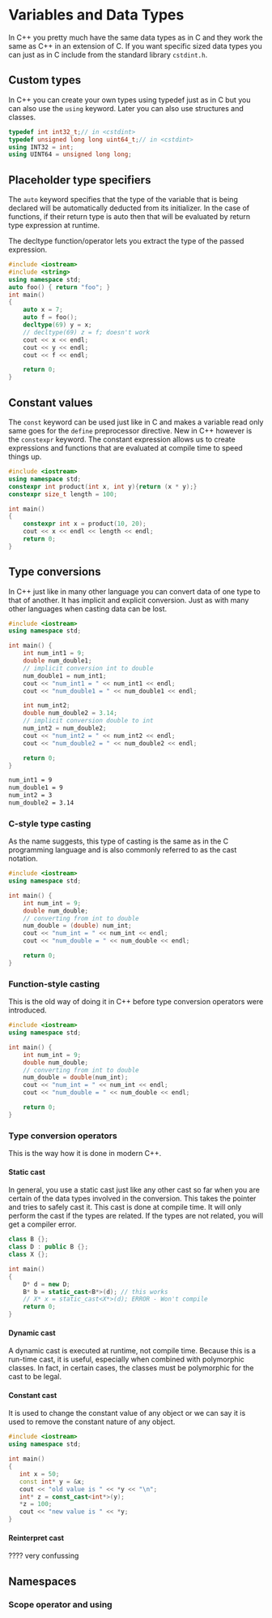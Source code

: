 # Variables and Data Types

In C++ you pretty much have the same data types as in C and they work the same as C++ in an extension of C. If you want specific sized data types you can just as in C include from the standard library `cstdint.h`.

## Custom types

In C++ you can create your own types using typedef just as in C but you can also use the `using` keyword. Later you can also use structures and classes.

```cpp
typedef int int32_t;// in <cstdint>
typedef unsigned long long uint64_t;// in <cstdint>
using INT32 = int;
using UINT64 = unsigned long long;
```

## Placeholder type specifiers

The `auto` keyword specifies that the type of the variable that is being declared will be automatically deducted from its initializer. In the case of functions, if their return type is auto then that will be evaluated by return type expression at runtime.

The decltype function/operator lets you extract the type of the passed expression.

```cpp
#include <iostream>
#include <string>
using namespace std;
auto foo() { return "foo"; }
int main()
{
    auto x = 7;
    auto f = foo();
    decltype(69) y = x;
    // decltype(69) z = f; doesn't work
    cout << x << endl;
    cout << y << endl;
    cout << f << endl;

    return 0;
}
```

## Constant values

The `const` keyword can be used just like in C and makes a variable read only same goes for the `define` preprocessor directive. New in C++ however is the `constexpr` keyword. The constant expression allows us to create expressions and functions that are evaluated at compile time to speed things up.

```cpp
#include <iostream>
using namespace std;
constexpr int product(int x, int y){return (x * y);}
constexpr size_t length = 100;

int main()
{
    constexpr int x = product(10, 20);
    cout << x << endl << length << endl;
    return 0;
}
```

## Type conversions

In C++ just like in many other language you can convert data of one type to that of another. It has implicit and explicit conversion. Just as with many other languages when casting data can be lost.

```cpp
#include <iostream>
using namespace std;

int main() {
    int num_int1 = 9;
    double num_double1;
    // implicit conversion int to double
    num_double1 = num_int1;
    cout << "num_int1 = " << num_int1 << endl;
    cout << "num_double1 = " << num_double1 << endl;

    int num_int2;
    double num_double2 = 3.14;
    // implicit conversion double to int
    num_int2 = num_double2;
    cout << "num_int2 = " << num_int2 << endl;
    cout << "num_double2 = " << num_double2 << endl;

    return 0;
}
```

```bash title="Output"
num_int1 = 9
num_double1 = 9
num_int2 = 3
num_double2 = 3.14
```

### C-style type casting

As the name suggests, this type of casting is the same as in the C programming language and is also commonly referred to as the cast notation.

```cpp
#include <iostream>
using namespace std;

int main() {
    int num_int = 9;
    double num_double;
    // converting from int to double
    num_double = (double) num_int;
    cout << "num_int = " << num_int << endl;
    cout << "num_double = " << num_double << endl;

    return 0;
}
```

### Function-style casting

This is the old way of doing it in C++ before type conversion operators were introduced.

```cpp
#include <iostream>
using namespace std;

int main() {
    int num_int = 9;
    double num_double;
    // converting from int to double
    num_double = double(num_int);
    cout << "num_int = " << num_int << endl;
    cout << "num_double = " << num_double << endl;

    return 0;
}
```

### Type conversion operators

This is the way how it is done in modern C++.

#### Static cast

In general, you use a static cast just like any other cast so far when you are certain of the data types involved in the conversion. This takes the pointer and tries to safely cast it. This cast is done at compile time. It will only perform the cast if the types are related. If the types are not related, you will get a compiler error.

```cpp
class B {};
class D : public B {};
class X {};

int main()
{
    D* d = new D;
    B* b = static_cast<B*>(d); // this works
    // X* x = static_cast<X*>(d); ERROR - Won't compile
    return 0;
}
```

#### Dynamic cast

A dynamic cast is executed at runtime, not compile time. Because this is a run-time cast, it is useful, especially when combined with polymorphic classes. In fact, in certain cases, the classes must be polymorphic for the cast to be legal.

#### Constant cast

It is used to change the constant value of any object or we can say it is used to remove the constant nature of any object.

 ```cpp
#include <iostream>
using namespace std;

int main()
{
    int x = 50;
    const int* y = &x;
    cout << "old value is " << *y << "\n";
    int* z = const_cast<int*>(y);
    *z = 100;
    cout << "new value is " << *y;
}
 ```

#### Reinterpret cast

???? very confussing

## Namespaces

### Scope operator and using

